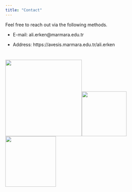 ```yaml
---
title: "Contact"
---
```


Feel free to reach out via the following methods.

-   E-mail: ali.erken\@marmara.edu.tr

-   Address: https://avesis.marmara.edu.tr/ali.erken

# 

# ![](clipboard-2104634892.png){width="239"}![](WhatsApp%20Image%202025-06-27%20at%206.17.36%20PM.png){width="140"} ![](images/clipboard-4052883223.png){width="158"}
